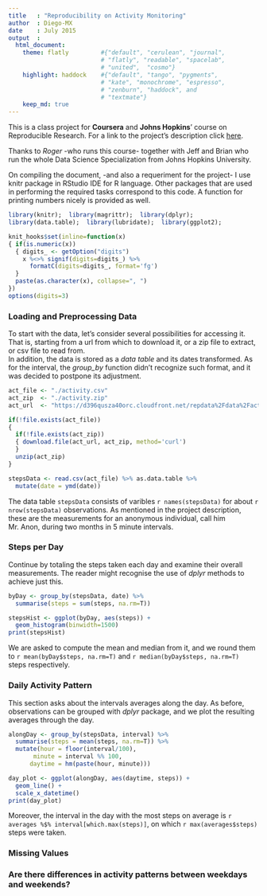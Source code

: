 ```yaml
---
title   : "Reproducibility on Activity Monitoring"
author  : Diego-MX
date    : July 2015
output  : 
  html_document: 
    theme: flatly         #{"default", "cerulean", "journal",
                          # "flatly", "readable", "spacelab", 
                          # "united",  "cosmo"}
    highlight: haddock    #{"default", "tango", "pygments",  
                          # "kate", "monochrome", "espresso",
                          # "zenburn", "haddock", and
                          # "textmate"}
    keep_md: true
---
```


This is a class project for **Coursera** and **Johns Hopkins**' course on Reproducible Research.  For a link to the project's description click [here][1].  

Thanks to *Roger* -who runs this course- together with Jeff and Brian who run the whole Data Science Specialization from Johns Hopkins University. 

On compiling the document, -and also a requeriment for the project- I use knitr package in RStudio IDE for R language.  Other packages that are used in performing the required tasks correspond to this code. 
A function for printing numbers nicely is provided as well. 

```r
library(knitr);  library(magrittr);  library(dplyr);  
library(data.table);  library(lubridate);  library(ggplot2);

knit_hooks$set(inline=function(x)
{ if(is.numeric(x)) 
  { digits_ <- getOption("digits")
    x %<>% signif(digits=digits_) %>% 
      formatC(digits=digits_, format='fg')
  } 
  paste(as.character(x), collapse=", ")
})
options(digits=3)
```

[1]: https://github.com/rdpeng/RepData_PeerAssessment1/blob/master/README.md "Project Description"


### Loading and Preprocessing Data

To start with the data, let's consider several possibilities for accessing it.  That is, starting from a url from which to download it, or a zip file to extract, or csv file to read from.  
In addition, the data is stored as a _data table_ and its dates transformed.  As for the interval, the _group\_by_ function didn't recognize such format, and it was decided to postpone its adjustment. 

```r
act_file <- "./activity.csv"
act_zip  <- "./activity.zip"
act_url  <- "https://d396qusza40orc.cloudfront.net/repdata%2Fdata%2Factivity.zip"

if(!file.exists(act_file))
{ 
  if(!file.exists(act_zip))
  { download.file(act_url, act_zip, method='curl')
  } 
  unzip(act_zip)
}

stepsData <- read.csv(act_file) %>% as.data.table %>% 
  mutate(date = ymd(date))
```
 
The data table `stepsData` consists of varibles ``r names(stepsData)`` for about ``r nrow(stepsData)`` observations.  As mentioned in the project description, these are the measurements for an anonymous individual, call him Mr. Anon, during two months in 5 minute intervals.  

### Steps per Day

Continue by totaling the steps taken each day and examine their overall measurements.  The reader might recognise the use of _dplyr_ methods to achieve just this. 
```r
byDay <- group_by(stepsData, date) %>% 
  summarise(steps = sum(steps, na.rm=T))

stepsHist <- ggplot(byDay, aes(steps)) + 
  geom_histogram(binwidth=1500)
print(stepsHist)
```

We are asked to compute the mean and median from it, and we round them to ``r mean(byDay$steps, na.rm=T)`` and ``r median(byDay$steps, na.rm=T)`` steps respectively. 


### Daily Activity Pattern

This section asks about the intervals averages along the day.  As before, observations can be grouped with _dplyr_ package, and we plot the resulting averages through the day.  

```r
alongDay <- group_by(stepsData, interval) %>% 
  summarise(steps = mean(steps, na.rm=T)) %>% 
  mutate(hour = floor(interval/100),
       minute = interval %% 100,
      daytime = hm(paste(hour, minute)))

day_plot <- ggplot(alongDay, aes(daytime, steps)) + 
  geom_line() + 
  scale_x_datetime()
print(day_plot)
```

Moreover, the interval in the day with the most steps on average is ``r averages %$% interval[which.max(steps)]``, on which ``r max(averages$steps)`` steps were taken. 



### Missing Values



### Are there differences in activity patterns between weekdays and weekends?
